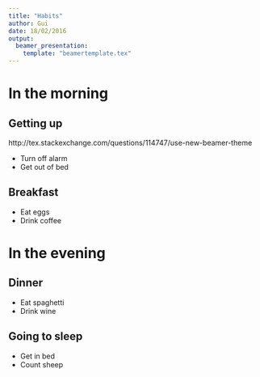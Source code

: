 ```yaml
---
title: "Habits"
author: Gui
date: 18/02/2016
output: 
  beamer_presentation:
    template: "beamertemplate.tex"
---
```




# In the morning

## Getting up

http://tex.stackexchange.com/questions/114747/use-new-beamer-theme

- Turn off alarm
- Get out of bed

## Breakfast

- Eat eggs
- Drink coffee

# In the evening

## Dinner

- Eat spaghetti
- Drink wine


## Going to sleep

- Get in bed
- Count sheep

